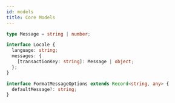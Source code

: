 ```yaml
---
id: models
title: Core Models
---
```


```ts
type Message = string | number;

interface Locale {
  language: string;
  messages: {
    [transactionKey: string]: Message | object;
  };
}

interface FormatMessageOptions extends Record<string, any> {
  defaultMessage?: string;
}
```
